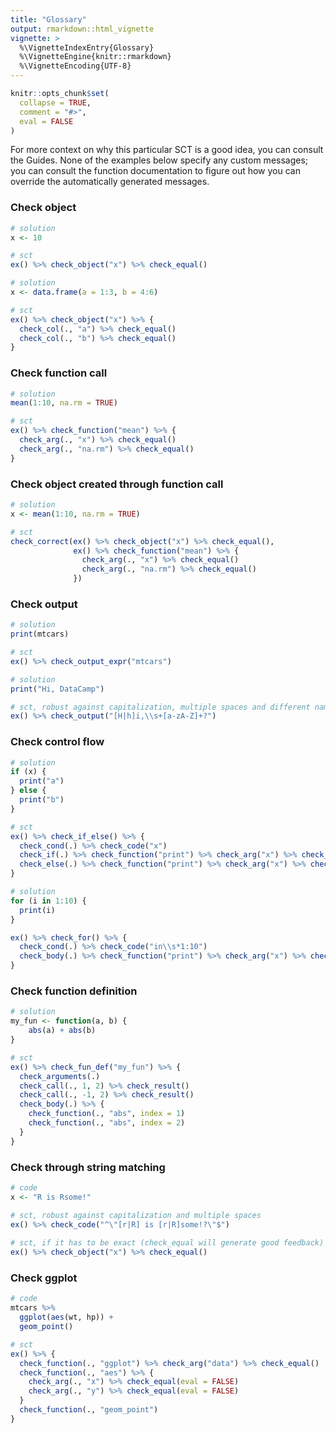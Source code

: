 ```yaml
---
title: "Glossary"
output: rmarkdown::html_vignette
vignette: >
  %\VignetteIndexEntry{Glossary}
  %\VignetteEngine{knitr::rmarkdown}
  %\VignetteEncoding{UTF-8}
---
```


```r
knitr::opts_chunk$set(
  collapse = TRUE,
  comment = "#>",
  eval = FALSE
)
```

For more context on why this particular SCT is a good idea, you can consult the Guides. None of the examples below specify any custom messages; you can consult the function documentation to figure out how you can override the automatically generated messages.

### Check object

```r
# solution
x <- 10

# sct
ex() %>% check_object("x") %>% check_equal()
```

```r
# solution
x <- data.frame(a = 1:3, b = 4:6)

# sct
ex() %>% check_object("x") %>% {
  check_col(., "a") %>% check_equal()
  check_col(., "b") %>% check_equal()
}
```

### Check function call

```r
# solution
mean(1:10, na.rm = TRUE)

# sct
ex() %>% check_function("mean") %>% {
  check_arg(., "x") %>% check_equal()
  check_arg(., "na.rm") %>% check_equal()
}
```

### Check object created through function call

```r
# solution
x <- mean(1:10, na.rm = TRUE)

# sct
check_correct(ex() %>% check_object("x") %>% check_equal(),
              ex() %>% check_function("mean") %>% {
                check_arg(., "x") %>% check_equal()
                check_arg(., "na.rm") %>% check_equal()
              })
```

### Check output

```r
# solution
print(mtcars)

# sct
ex() %>% check_output_expr("mtcars")
```

```r
# solution
print("Hi, DataCamp")

# sct, robust against capitalization, multiple spaces and different names
ex() %>% check_output("[H|h]i,\\s+[a-zA-Z]+?") 
```

### Check control flow

```r
# solution
if (x) {
  print("a")
} else {
  print("b")
}

# sct
ex() %>% check_if_else() %>% {
  check_cond(.) %>% check_code("x")
  check_if(.) %>% check_function("print") %>% check_arg("x") %>% check_equal()
  check_else(.) %>% check_function("print") %>% check_arg("x") %>% check_equal()
}
```

```r
# solution
for (i in 1:10) {
  print(i)
}

ex() %>% check_for() %>% {
  check_cond(.) %>% check_code("in\\s*1:10")
  check_body(.) %>% check_function("print") %>% check_arg("x") %>% check_equal(eval = FALSE)
}
```

### Check function definition

```r
# solution
my_fun <- function(a, b) {
	abs(a) + abs(b)
}

# sct
ex() %>% check_fun_def("my_fun") %>% {
  check_arguments(.)
  check_call(., 1, 2) %>% check_result()
  check_call(., -1, 2) %>% check_result()
  check_body(.) %>% {
    check_function(., "abs", index = 1)
    check_function(., "abs", index = 2)
  }
}
```

### Check through string matching

```r
# code
x <- "R is Rsome!"

# sct, robust against capitalization and multiple spaces
ex() %>% check_code("^\"[r|R] is [r|R]some!?\"$")
                    
# sct, if it has to be exact (check_equal will generate good feedback)
ex() %>% check_object("x") %>% check_equal()
```


### Check ggplot

```r
# code
mtcars %>% 
  ggplot(aes(wt, hp)) + 
  geom_point()

# sct
ex() %>% {
  check_function(., "ggplot") %>% check_arg("data") %>% check_equal()
  check_function(., "aes") %>% {
    check_arg(., "x") %>% check_equal(eval = FALSE) 
    check_arg(., "y") %>% check_equal(eval = FALSE)
  }
  check_function(., "geom_point")
}
```



